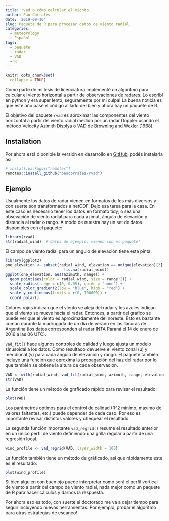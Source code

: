 ```yaml
---
title: rvad o cómo calcular el viento
author: Pao Corrales
date: '2019-09-10'
slug: Paquete de R para procesar datos de viento radial.
categories:
  - meteorology
  - Español
tags:
  - paquete
  - radar
  - VAD
  - R
---
```


```r
knitr::opts_chunk$set(
  collapse = TRUE)
```

Cómo parte de mi tesis de licenciatura implementé un algorítmo para calcular el viento horizontal a partir de observaciones de radares. Lo escribí en python y era super lento, seguramente por mi culpa! La buena noticia es que este año pasé el código al lado del bien y ahora hay un paquete de R.

El objetivo del paquete `rvad` es aproximar las componentes del viento horizontal a partir del viento radial medido por un radar Doppler usando el método Velocity Azimith Displya o VAD de [Browning and Wexler (1968)](https://journals.ametsoc.org/doi/abs/10.1175/1520-0450%281968%29007%3C0105%3ATDOKPO%3E2.0.CO%3B2).

## Installation

Por ahora está diponible la versión en desarrollo en [GitHub](https://github.com/), podés instalarla así:

```r
# install.packages("remotes")
remotes::install_github("paocorrales/rvad")
```

## Ejemplo

Usualmente los datos de radar vienen en formatos de los más diversos y con suerte son transformados a netCDF. Dejo esa tarea para la casa. En este caso es necesario tener los datos en formato tidy, o sea una obsevación de viento radial para cada azimut, ángulo de elevación y distancia al radar o rango. A modo de nuestra hay un set de datos disponibles con el paquete:

```r
library(rvad)
str(radial_wind)  # datos de ejemplo, vienen con el paquete!
```

El campo de viento radial para un ángulo de elevación tiene esta pinta:

```r
library(ggplot2)
one_elevation <- subset(radial_wind, elevation == unique(elevation)[3] &
                          !is.na(radial_wind))
ggplot(one_elevation, aes(azimuth, range)) +
  geom_point(aes(color = radial_wind, size = range^2)) +
  scale_radius(range = c(0, 0.05), guide = "none") +
  scale_color_gradient2(low = "blue", high = "red") +
  scale_y_continuous(limits = c(0, 100000)) +
  coord_polar()
```

Colores rojos indican que el viento se aleja del radar y los azules indican que el viento se mueve hacia el radar. Entonces, a partir del gráfico se puede ver que el viento es aproximadamente del noreste. Esto es bastante común durante la madrugada de un día de verano en las llanuras de Argentina (los datos corresponden al radar INTA Paraná el 14 de enero de 2016 a las 06 UTC).

`vad_fit()` hace algunos controles de calidad y luego ajusta un modelo sinusoidal a los datos. Como resultado devuelve el viento zonal (u) y meridional (v) para cada ángulo de elevación y rango. El paquete también incluye una función que aproxima la propagación del haz del radar por lo que también se obtiene la altura de cada observación.

```r
VAD <- with(radial_wind, vad_fit(radial_wind, azimuth, range, elevation))
str(VAD)
```

La función tiene un método de graficado rápido para revisar el resultado:

```r
plot(VAD)
```

Los parámetros optimos para el control de calidad (R^2 mínimo, máximo de valores faltantes, etc.) puede depender de cada caso. Por eso es importante revisar distintos valores y chequear el resultado.

La segunda función importante `vad_regrid()` resume el resultado anterior en un único perfil de viento definiendo una grilla regular a partir de una regresión local.

```r
wind_profile <- vad_regrid(VAD, layer_width = 100)
```

La función también tiene un método de gráficado, así que rápidamente este es el resultado:

```r
plot(wind_profile)
```

Si bien alguien con buen ojo puede interpretar como será el perfil vertical de viento a partir del campo de viento radial, nada mejor como un paquete de R para hacer cálculos y darnos la respuesta.

Por ahora eso es todo, con suerte el doctorado me va a dejar tiempo para seguir incluyendo nuevas herramientas. Por ejemplo, probar el algoritmo para otras estrategias de escaneo!